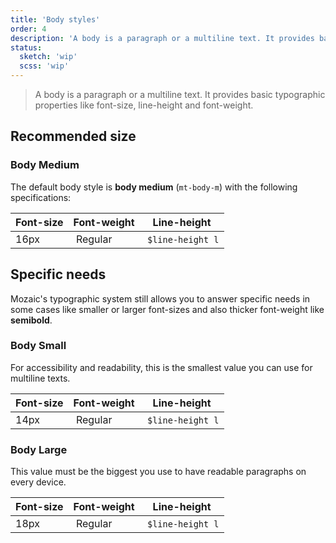 ```yaml
---
title: 'Body styles'
order: 4
description: 'A body is a paragraph or a multiline text. It provides basic typographic properties like font-size, line-height and font-weight.'
status:
  sketch: 'wip'
  scss: 'wip'
---
```


> A body is a paragraph or a multiline text. It provides basic typographic properties like font-size, line-height and font-weight.

## Recommended size

### Body Medium

The default body style is **body medium** (`mt-body-m`) with the following specifications:

| Font-size           | Font-weight           | Line-height           |
| ------------------- |---------------------- | --------------------- |
| 16px                | Regular               | `$line-height l`      |

<Preview path="typographyBodyMedium" nude />

## Specific needs

Mozaic's typographic system still allows you to answer specific needs in some cases like smaller or larger font-sizes and also thicker font-weight like **semibold**.

### Body Small

For accessibility and readability, this is the smallest value you can use for multiline texts.

| Font-size           | Font-weight           | Line-height           |
| ------------------- |---------------------- | --------------------- |
| 14px                | Regular               | `$line-height l`      |

<Preview path="typographyBodySmall" nude />

### Body Large

This value must be the biggest you use to have readable paragraphs on every device.

| Font-size           | Font-weight           | Line-height           |
| ------------------- |---------------------- | --------------------- |
| 18px                | Regular               | `$line-height l`      |

<Preview path="typographyBodyLarge" nude />
